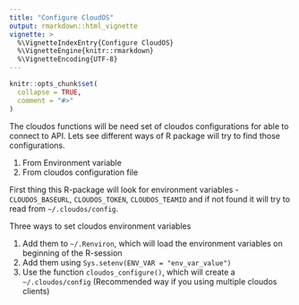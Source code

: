 ```yaml
---
title: "Configure CloudOS"
output: rmarkdown::html_vignette
vignette: >
  %\VignetteIndexEntry{Configure CloudOS}
  %\VignetteEngine{knitr::rmarkdown}
  %\VignetteEncoding{UTF-8}
---
```


```r
knitr::opts_chunk$set(
  collapse = TRUE,
  comment = "#>"
)
```

The cloudos functions will be need set of cloudos configurations for able to connect to API. Lets see different ways of R package will try to find those configurations.

1. From Environment variable
2. From cloudos configuration file

First thing this R-package will look for environment variables - `CLOUDOS_BASEURL`, `CLOUDOS_TOKEN`, `CLOUDOS_TEAMID` and if not found it will try to read from `~/.cloudos/config`.

Three ways to set cloudos environment variables

1. Add them to `~/.Renviron`, which will load the environment variables on beginning of the R-session
2. Add them using `Sys.setenv(ENV_VAR = "env_var_value")`
2. Use the function `cloudos_configure()`, which will create a `~/.cloudos/config` (Recommended way if you using multiple cloudos clients)

